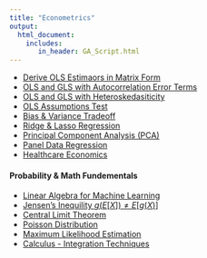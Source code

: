 ```yaml
---
title: "Econometrics"
output: 
  html_document:
    includes:
       in_header: GA_Script.html
---
```


* [Derive OLS Estimaors in Matrix Form](deriveOLS.html)  
* [OLS and GLS with Autocorrelation Error Terms](autocorrelation.html)  
* [OLS and GLS with Heteroskedasiticity](heteroskedasticity.html)  
* [OLS Assumptions Test](AssumptionTestOLS.html)  
* [Bias & Variance Tradeoff](BiasVarianceTradeoff.html)  
* [Ridge & Lasso Regression](RidgeLassoRegression.html)  
* [Principal Component Analysis (PCA)](PCA.html)  
* [Panel Data Regression](PanelData.html)  
* [Healthcare Economics](HealthcareEconomics.html)  

#### Probability & Math Fundementals
* [Linear Algebra for Machine Learning](LinearAlgebra.html) 
* [Jensen's Inequility $g(E[X]) \neq E[g(X)]$](jensenIneq.html) 
* [Central Limit Theorem](CLM.html)  
* [Poisson Distribution](PoissonDistribution.html)  
* [Maximum Likelihood Estimation](MLE.html)  
* [Calculus - Integration Techniques](IntegralSkills.html)  
